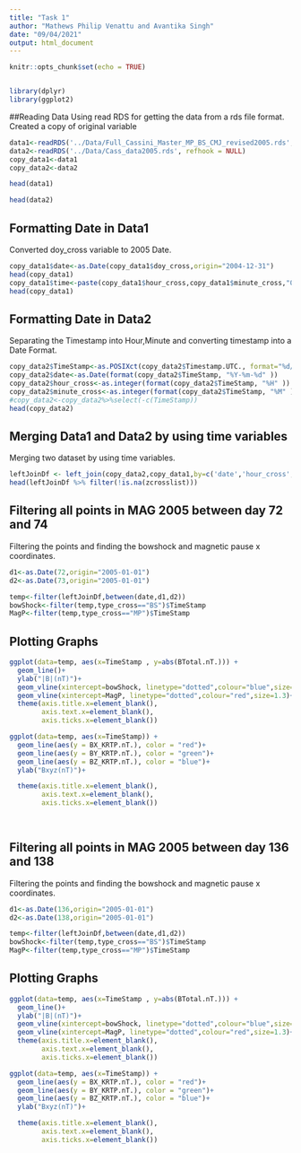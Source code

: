 ```yaml
---
title: "Task 1"
author: "Mathews Philip Venattu and Avantika Singh"
date: "09/04/2021"
output: html_document
---
```


```r
knitr::opts_chunk$set(echo = TRUE)


library(dplyr)
library(ggplot2)
```

##Reading Data
Using read RDS for getting the data from a rds file format. Created a copy of original variable<br />
```r
data1<-readRDS('../Data/Full_Cassini_Master_MP_BS_CMJ_revised2005.rds', refhook = NULL)
data2<-readRDS('../Data/Cass_data2005.rds', refhook = NULL)
copy_data1<-data1
copy_data2<-data2
```
```r
head(data1)
```
```r
head(data2)
```
## Formatting Date in Data1
Converted doy_cross variable to 2005 Date.<br />

```r
copy_data1$date<-as.Date(copy_data1$doy_cross,origin="2004-12-31")
head(copy_data1)
copy_data1$time<-paste(copy_data1$hour_cross,copy_data1$minute_cross,"00",sep=":")
head(copy_data1)
```
## Formatting Date in Data2
Separating the Timestamp into Hour,Minute and converting timestamp into a Date Format.<br /> 
```r
copy_data2$TimeStamp<-as.POSIXct(copy_data2$Timestamp.UTC., format="%d/%m/%Y %H:%M")
copy_data2$date<-as.Date(format(copy_data2$TimeStamp, "%Y-%m-%d" ))
copy_data2$hour_cross<-as.integer(format(copy_data2$TimeStamp, "%H" )) 
copy_data2$minute_cross<-as.integer(format(copy_data2$TimeStamp, "%M" )) 
#copy_data2<-copy_data2%>%select(-c(TimeStamp))
head(copy_data2)
```
## Merging Data1 and Data2 by using time variables
Merging two dataset by using time variables.<br /> 
```r
leftJoinDf <- left_join(copy_data2,copy_data1,by=c('date','hour_cross','minute_cross'))
head(leftJoinDf %>% filter(!is.na(zcrosslist)))
```
## Filtering all points in MAG 2005 between day 72 and 74
Filtering the points and finding the bowshock and magnetic pause x coordinates.<br /> 
```r
d1<-as.Date(72,origin="2005-01-01")
d2<-as.Date(73,origin="2005-01-01")

temp<-filter(leftJoinDf,between(date,d1,d2))
bowShock<-filter(temp,type_cross=="BS")$TimeStamp
MagP<-filter(temp,type_cross=="MP")$TimeStamp
```
## Plotting Graphs
```r
ggplot(data=temp, aes(x=TimeStamp , y=abs(BTotal.nT.))) +
  geom_line()+
  ylab("|B|(nT)")+
  geom_vline(xintercept=bowShock, linetype="dotted",colour="blue",size=1.3)+
  geom_vline(xintercept=MagP, linetype="dotted",colour="red",size=1.3)+
  theme(axis.title.x=element_blank(),
        axis.text.x=element_blank(),
        axis.ticks.x=element_blank())

```
```r
ggplot(data=temp, aes(x=TimeStamp)) +
  geom_line(aes(y = BX_KRTP.nT.), color = "red")+
  geom_line(aes(y = BY_KRTP.nT.), color = "green")+
  geom_line(aes(y = BZ_KRTP.nT.), color = "blue")+
  ylab("Bxyz(nT)")+

  theme(axis.title.x=element_blank(),
        axis.text.x=element_blank(),
        axis.ticks.x=element_blank())
 
  

```
## Filtering all points in MAG 2005 between day 136 and 138
Filtering the points and finding the bowshock and magnetic pause x coordinates.<br /> 
```r
d1<-as.Date(136,origin="2005-01-01")
d2<-as.Date(138,origin="2005-01-01")

temp<-filter(leftJoinDf,between(date,d1,d2))
bowShock<-filter(temp,type_cross=="BS")$TimeStamp
MagP<-filter(temp,type_cross=="MP")$TimeStamp

```
## Plotting Graphs
```r
ggplot(data=temp, aes(x=TimeStamp , y=abs(BTotal.nT.))) +
  geom_line()+
  ylab("|B|(nT)")+
  geom_vline(xintercept=bowShock, linetype="dotted",colour="blue",size=1.3)+
  geom_vline(xintercept=MagP, linetype="dotted",colour="red",size=1.3)+
  theme(axis.title.x=element_blank(),
        axis.text.x=element_blank(),
        axis.ticks.x=element_blank())

```
```r
ggplot(data=temp, aes(x=TimeStamp)) +
  geom_line(aes(y = BX_KRTP.nT.), color = "red")+
  geom_line(aes(y = BY_KRTP.nT.), color = "green")+
  geom_line(aes(y = BZ_KRTP.nT.), color = "blue")+
  ylab("Bxyz(nT)")+

  theme(axis.title.x=element_blank(),
        axis.text.x=element_blank(),
        axis.ticks.x=element_blank())
 
  

```